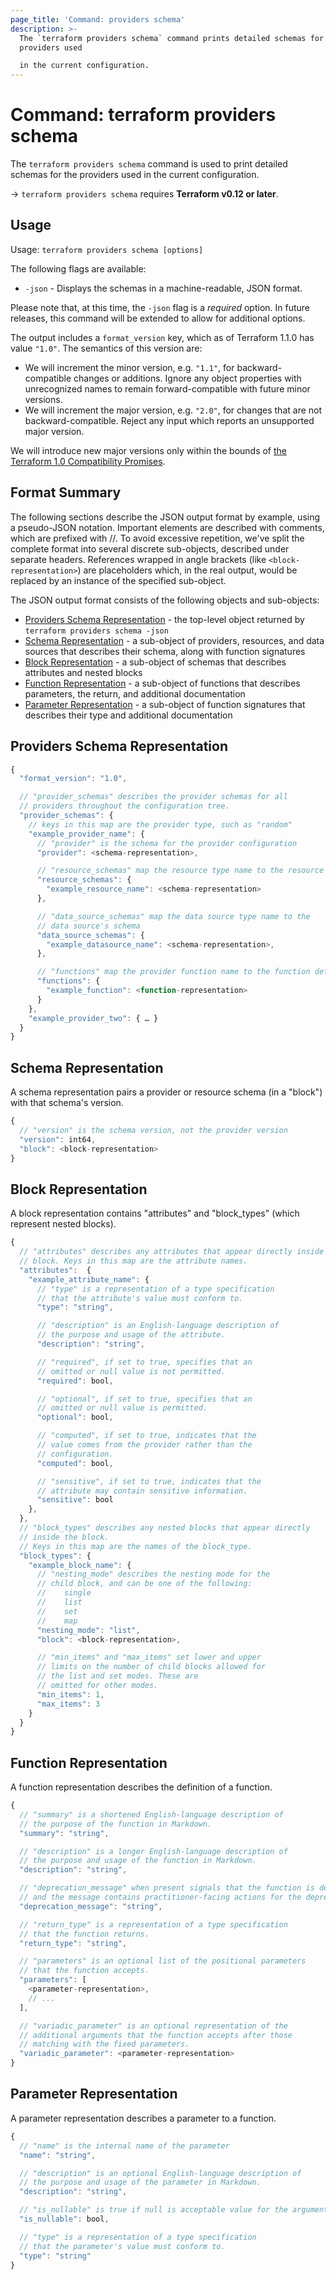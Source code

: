 ```yaml
---
page_title: 'Command: providers schema'
description: >-
  The `terraform providers schema` command prints detailed schemas for the
  providers used

  in the current configuration.
---
```


# Command: terraform providers schema

The `terraform providers schema` command is used to print detailed schemas for the providers used in the current configuration.

-> `terraform providers schema` requires **Terraform v0.12 or later**.

## Usage

Usage: `terraform providers schema [options]`

The following flags are available:

- `-json` - Displays the schemas in a machine-readable, JSON format.

Please note that, at this time, the `-json` flag is a _required_ option. In future releases, this command will be extended to allow for additional options.

The output includes a `format_version` key, which as of Terraform 1.1.0 has
value `"1.0"`. The semantics of this version are:

- We will increment the minor version, e.g. `"1.1"`, for backward-compatible
  changes or additions. Ignore any object properties with unrecognized names to
  remain forward-compatible with future minor versions.
- We will increment the major version, e.g. `"2.0"`, for changes that are not
  backward-compatible. Reject any input which reports an unsupported major
  version.

We will introduce new major versions only within the bounds of
[the Terraform 1.0 Compatibility Promises](/terraform/language/v1-compatibility-promises).

## Format Summary

The following sections describe the JSON output format by example, using a pseudo-JSON notation.
Important elements are described with comments, which are prefixed with //.
To avoid excessive repetition, we've split the complete format into several discrete sub-objects, described under separate headers. References wrapped in angle brackets (like `<block-representation>`) are placeholders which, in the real output, would be replaced by an instance of the specified sub-object.

The JSON output format consists of the following objects and sub-objects:

- [Providers Schema Representation](#providers-schema-representation) - the top-level object returned by `terraform providers schema -json`
- [Schema Representation](#schema-representation) - a sub-object of providers, resources, and data sources that describes their schema, along with function signatures
- [Block Representation](#block-representation) - a sub-object of schemas that describes attributes and nested blocks
- [Function Representation](#function-representation) - a sub-object of functions that describes parameters, the return, and additional documentation
- [Parameter Representation](#parameter-representation) - a sub-object of function signatures that describes their type and additional documentation

## Providers Schema Representation

```javascript
{
  "format_version": "1.0",

  // "provider_schemas" describes the provider schemas for all
  // providers throughout the configuration tree.
  "provider_schemas": {
    // keys in this map are the provider type, such as "random"
    "example_provider_name": {
      // "provider" is the schema for the provider configuration
      "provider": <schema-representation>,

      // "resource_schemas" map the resource type name to the resource's schema
      "resource_schemas": {
        "example_resource_name": <schema-representation>
      },

      // "data_source_schemas" map the data source type name to the
      // data source's schema
      "data_source_schemas": {
        "example_datasource_name": <schema-representation>,
      },

      // "functions" map the provider function name to the function definition
      "functions": {
        "example_function": <function-representation>
      }
    },
    "example_provider_two": { … }
  }
}
```

## Schema Representation

A schema representation pairs a provider or resource schema (in a "block") with that schema's version.

```javascript
{
  // "version" is the schema version, not the provider version
  "version": int64,
  "block": <block-representation>
}
```

## Block Representation

A block representation contains "attributes" and "block_types" (which represent nested blocks).

```javascript
{
  // "attributes" describes any attributes that appear directly inside the
  // block. Keys in this map are the attribute names.
  "attributes":  {
    "example_attribute_name": {
      // "type" is a representation of a type specification
      // that the attribute's value must conform to.
      "type": "string",

      // "description" is an English-language description of
      // the purpose and usage of the attribute.
      "description": "string",

      // "required", if set to true, specifies that an
      // omitted or null value is not permitted.
      "required": bool,

      // "optional", if set to true, specifies that an
      // omitted or null value is permitted.
      "optional": bool,

      // "computed", if set to true, indicates that the
      // value comes from the provider rather than the
      // configuration.
      "computed": bool,

      // "sensitive", if set to true, indicates that the
      // attribute may contain sensitive information.
      "sensitive": bool
    },
  },
  // "block_types" describes any nested blocks that appear directly
  // inside the block.
  // Keys in this map are the names of the block_type.
  "block_types": {
    "example_block_name": {
      // "nesting_mode" describes the nesting mode for the
      // child block, and can be one of the following:
      // 	single
      // 	list
      // 	set
      // 	map
      "nesting_mode": "list",
      "block": <block-representation>,

      // "min_items" and "max_items" set lower and upper
      // limits on the number of child blocks allowed for
      // the list and set modes. These are
      // omitted for other modes.
      "min_items": 1,
      "max_items": 3
    }
  }
}
```

## Function Representation

A function representation describes the definition of a function.

```javascript
{
  // "summary" is a shortened English-language description of
  // the purpose of the function in Markdown.
  "summary": "string",

  // "description" is a longer English-language description of
  // the purpose and usage of the function in Markdown.
  "description": "string",

  // "deprecation_message" when present signals that the function is deprecated
  // and the message contains practitioner-facing actions for the deprecation.
  "deprecation_message": "string",

  // "return_type" is a representation of a type specification
  // that the function returns.
  "return_type": "string",

  // "parameters" is an optional list of the positional parameters
  // that the function accepts.
  "parameters": [
    <parameter-representation>,
    // ...
  ],

  // "variadic_parameter" is an optional representation of the
  // additional arguments that the function accepts after those
  // matching with the fixed parameters.
  "variadic_parameter": <parameter-representation>
}
```

## Parameter Representation

A parameter representation describes a parameter to a function.

```javascript
{
  // "name" is the internal name of the parameter
  "name": "string",

  // "description" is an optional English-language description of
  // the purpose and usage of the parameter in Markdown.
  "description": "string",

  // "is_nullable" is true if null is acceptable value for the argument
  "is_nullable": bool,

  // "type" is a representation of a type specification
  // that the parameter's value must conform to.
  "type": "string"
}
```
